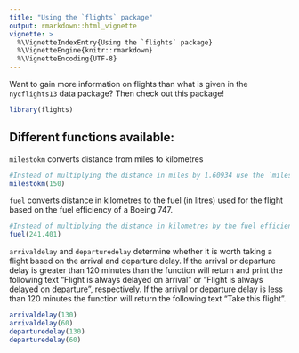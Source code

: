```yaml
---
title: "Using the `flights` package"
output: rmarkdown::html_vignette
vignette: >
  %\VignetteIndexEntry{Using the `flights` package}
  %\VignetteEngine{knitr::rmarkdown}
  %\VignetteEncoding{UTF-8}
---
```


Want to gain more information on flights than what is given in the `nycflights13` data package? Then check out this package!

```r
library(flights)
```

## Different functions available:
`milestokm` converts distance from miles to kilometres
```r
#Instead of multiplying the distance in miles by 1.60934 use the `milestokm` function!
milestokm(150)
```

`fuel` converts distance in kilometres to the fuel (in litres) used for the flight based on the fuel efficiency of a Boeing 747.
```r
#Instead of multiplying the distance in kilometres by the fuel efficiency of a Boeing 747 (1,200 litres/ 100 km) to get the fuel (in litres) of a flight use the `fuel` function!
fuel(241.401)
```


`arrivaldelay` and `departuredelay` determine whether it is worth taking a flight based on the arrival and departure delay. If the arrival or departure delay is greater than 120 minutes than the function will return and print the following text "Flight is always delayed on arrival" or "Flight is always delayed on departure", respectively. If the arrival or departure delay is less than 120 minutes the function will return the following text "Take this flight".
```r
arrivaldelay(130)
arrivaldelay(60)
departuredelay(130)
departuredelay(60)
```

